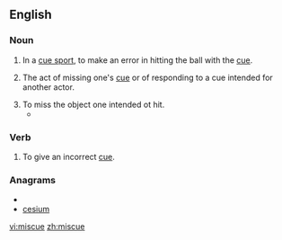 ==English==

===Noun===
{{en-noun}}

# {{sport}} In a [[cue sport]], to make an error in hitting the ball with the [[cue]].
# {{theater}} The act of missing one's [[cue]] or of responding to a cue intended for another actor.
# To miss the object one intended ot hit.
#*{{quote-news
|year=2010
|date=December 28
|author=Owen Phillips
|title=Sunderland 0 - 2 Blackpool
|work=BBC
|url=http://news.bbc.co.uk/sport1/hi/football/eng_prem/9317216.stm
|page=
|passage=Some comical defending involving two terrible clearances saw Kingson called on to block Welbeck's strike and then Evatt made amends for his shocking miscue by heading Bent's powerful follow-up over the bar.}}


===Verb===
{{en-verb|miscues|miscuing|miscued|miscued}}

# {{theater}} To give an incorrect [[cue]].

===Anagrams===
* {{alphagram|ceimsu}}
* [[cesium#English|cesium]]

[[vi:miscue]]
[[zh:miscue]]